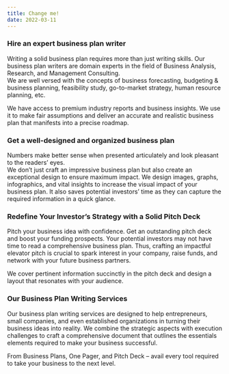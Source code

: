 ```yaml
---
title: Change me!
date: 2022-03-11
---
```



### Hire an expert business plan writer
Writing a solid business plan requires more than just writing skills. Our business plan writers are domain experts in the field of Business Analysis, Research, and Management Consulting.  
We are well versed with the concepts of business forecasting, budgeting & business planning, feasibility study, go-to-market strategy, human resource planning, etc.  
  
We have access to premium industry reports and business insights. We use it to make fair assumptions and deliver an accurate and realistic business plan that manifests into a precise roadmap.

<div className="lg:mt-10 mt-8"></div>

### Get a well-designed and organized business plan

Numbers make better sense when presented articulately and look pleasant to the readers’ eyes.  
We don’t just craft an impressive business plan but also create an exceptional design to ensure maximum impact. We design images, graphs, infographics, and vital insights to increase the visual impact of your business plan. It also saves potential investors’ time as they can capture the required information in a quick glance.

<div className="lg:mt-10 mt-8"></div>

### Redefine Your Investor’s Strategy with a Solid Pitch Deck

Pitch your business idea with confidence. Get an outstanding pitch deck and boost your funding prospects. Your potential investors may not have time to read a comprehensive business plan. Thus, crafting an impactful elevator pitch is crucial to spark interest in your company, raise funds, and network with your future business partners.  
  
We cover pertinent information succinctly in the pitch deck and design a layout that resonates with your audience.

<div className="lg:mt-10 mt-8"></div>

### Our Business Plan Writing Services

Our business plan writing services are designed to help entrepreneurs, small companies, and even established organizations in turning their business ideas into reality. We combine the strategic aspects with execution challenges to craft a comprehensive document that outlines the essentials elements required to make your business successful.  
  
From Business Plans, One Pager, and Pitch Deck – avail every tool required to take your business to the next level.